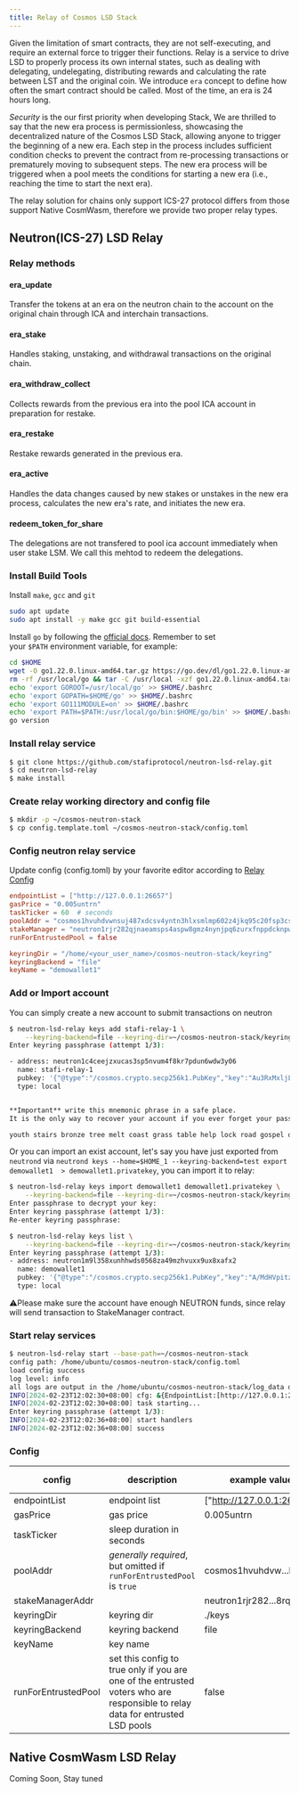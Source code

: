 ```yaml
---
title: Relay of Cosmos LSD Stack 
---
```


Given the limitation of smart contracts, they are not self-executing, and require an external force to trigger their functions. Relay is a service to drive LSD to properly process its own internal states, such as dealing with delegating, undelegating, distributing rewards and calculating the rate between LST and the original coin. We introduce `era` concept to define how often the smart contract should be called. Most of the time, an era is 24 hours long.

*Security* is the our first priority when developing Stack, We are thrilled to say that the new era process is permissionless, showcasing the decentralized nature of the Cosmos LSD Stack, allowing anyone to trigger the beginning of a new era. Each step in the process includes sufficient condition checks to prevent the contract from re-processing transactions or prematurely moving to subsequent steps. The new era process will be triggered when a pool meets the conditions for starting a new era (i.e., reaching the time to start the next era).

The relay solution for chains only support ICS-27 protocol differs from those support Native CosmWasm, therefore we provide two proper relay types.

## Neutron(ICS-27) LSD Relay

### Relay methods

#### era_update
Transfer the tokens at an era on the neutron chain to the account on the original chain through ICA and interchain transactions.

#### era_stake
Handles staking, unstaking, and withdrawal transactions on the original chain.

#### era_withdraw_collect
Collects rewards from the previous era into the pool ICA account in preparation for restake.

#### era_restake
Restake rewards generated in the previous era.

#### era_active
Handles the data changes caused by new stakes or unstakes in the new era process, calculates the new era's rate, and initiates the new era.

#### redeem_token_for_share
The delegations are not transfered to pool ica account immediately when user stake LSM. We call this mehtod to redeem the delegations.

### Install Build Tools

Install `make`, `gcc` and `git`

```bash
sudo apt update
sudo apt install -y make gcc git build-essential
```

Install `go` by following the [official docs](https://golang.org/doc/install). Remember to set your `$PATH` environment variable, for example:

```bash
cd $HOME
wget -O go1.22.0.linux-amd64.tar.gz https://go.dev/dl/go1.22.0.linux-amd64.tar.gz
rm -rf /usr/local/go && tar -C /usr/local -xzf go1.22.0.linux-amd64.tar.gz && rm go1.22.0.linux-amd64.tar.gz
echo 'export GOROOT=/usr/local/go' >> $HOME/.bashrc
echo 'export GOPATH=$HOME/go' >> $HOME/.bashrc
echo 'export GO111MODULE=on' >> $HOME/.bashrc
echo 'export PATH=$PATH:/usr/local/go/bin:$HOME/go/bin' >> $HOME/.bashrc && . $HOME/.bashrc
go version
```

### Install relay service

```bash
$ git clone https://github.com/stafiprotocol/neutron-lsd-relay.git
$ cd neutron-lsd-relay
$ make install
```

### Create relay working directory and config file

```bash
$ mkdir -p ~/cosmos-neutron-stack
$ cp config.template.toml ~/cosmos-neutron-stack/config.toml
```

### Config neutron relay service

Update config (config.toml) by your favorite editor according to [Relay Config](./relay.html#config)

```toml
endpointList = ["http://127.0.0.1:26657"]
gasPrice = "0.005untrn"
taskTicker = 60  # seconds
poolAddr = "cosmos1hvuhdvwnsuj487xdcsv4yntn3hlxsmlmp602z4jkq95c20fsp3cshuzjhg"
stakeManager = "neutron1rjr282qjnaeamsps4aspw8gmz4nynjpq6zurxfnppdcknpwdnxgs8rqm8y"
runForEntrustedPool = false

keyringDir = "/home/<your_user_name>/cosmos-neutron-stack/keyring"
keyringBackend = "file"
keyName = "demowallet1"
```

### Add or Import account

You can simply create a new account to submit transactions on neutron

```bash
$ neutron-lsd-relay keys add stafi-relay-1 \
    --keyring-backend=file --keyring-dir=~/cosmos-neutron-stack/keyring
Enter keyring passphrase (attempt 1/3):

- address: neutron1c4ceejzxucas3sp5nvum4f8kr7pdun6wdw3y06
  name: stafi-relay-1
  pubkey: '{"@type":"/cosmos.crypto.secp256k1.PubKey","key":"Au3RxMxljL7CagnKcN/4j63KPRJjuCYhseeimwLVK9/3"}'
  type: local


**Important** write this mnemonic phrase in a safe place.
It is the only way to recover your account if you ever forget your password.

youth stairs bronze tree melt coast grass table help lock road gospel quote explain usage retreat present now tragic course balance easy curtain this
```

Or you can import an exist account, let's say you have just exported from `neutrond` via `neutrond keys --home=$HOME_1 --keyring-backend=test export demowallet1  > demowallet1.privatekey`, you can import it to relay:

```bash
$ neutron-lsd-relay keys import demowallet1 demowallet1.privatekey \
    --keyring-backend=file --keyring-dir=~/cosmos-neutron-stack/keyring
Enter passphrase to decrypt your key:
Enter keyring passphrase (attempt 1/3):
Re-enter keyring passphrase:

$ neutron-lsd-relay keys list \
    --keyring-backend=file --keyring-dir=~/cosmos-neutron-stack/keyring
Enter keyring passphrase (attempt 1/3):
- address: neutron1m9l358xunhhwds0568za49mzhvuxx9ux8xafx2
  name: demowallet1
  pubkey: '{"@type":"/cosmos.crypto.secp256k1.PubKey","key":"A/MdHVpitzHNSdD1Zw3kY+L5PEIPyd9l6sD5i4aIfXp9"}'
  type: local
```

⚠️Please make sure the account have enough NEUTRON funds, since relay will send transaction to StakeManager contract.

### Start relay services

```bash
$ neutron-lsd-relay start --base-path=~/cosmos-neutron-stack
config path: /home/ubuntu/cosmos-neutron-stack/config.toml
load config success
log level: info
all logs are output in the /home/ubuntu/cosmos-neutron-stack/log_data directory
INFO[2024-02-23T12:02:30+08:00] cfg: &{EndpointList:[http://127.0.0.1:26657] TaskTicker:60 PoolAddr:cosmos1hvuhdvwnsuj487xdcsv4yntn3hlxsmlmp602z4jkq95c20fsp3cshuzjhg StakeManager:neutron1rjr282qjnaeamsps4aspw8gmz4nynjpq6zurxfnppdcknpwdnxgs8rqm8y GasPrice:0.005untrn LogFilePath:/home/ubuntu/cosmos-neutron-stack/log_data KeyringDir:/home/ubuntu/cosmos-neutron-stack/keyring KeyringBackend:file KeyName:demowallet1 RunForEntrustedPool:false}
INFO[2024-02-23T12:02:30+08:00] task starting...
Enter keyring passphrase (attempt 1/3):
INFO[2024-02-23T12:02:36+08:00] start handlers
INFO[2024-02-23T12:02:36+08:00] success                                       action=NewEraUpdate newEra=84 pool=cosmos1hvuhdvwnsuj487xdcsv4yntn3hlxsmlmp602z4jkq95c20fsp3cshuzjhg targetEra=4647 txHash=010C675FFB313F7FD8B986D1A49688D510C61E9F3D804F4D2D5FF94AFCD13447
```

### Config

| config | description | example value | recommended value |
| --- | --- | --- | --- |
| endpointList | endpoint list | ["http://127.0.0.1:26657"] |  |
| gasPrice | gas price | 0.005untrn | |
| taskTicker | sleep duration in seconds | | 60 |
| poolAddr         | *generally required*, <br/> but omitted if `runForEntrustedPool` is `true` | cosmos1hvuhdvw...huzjhg |  |
| stakeManagerAddr |  | neutron1rjr282...8rqm8y |  |
| keyringDir | keyring dir | ./keys  |  |
| keyringBackend | keyring backend | file  |  |
| keyName | key name |  |  |
| runForEntrustedPool | set this config to true only if you are one of the entrusted voters who are responsible to relay data for entrusted LSD pools | false | false |

## Native CosmWasm LSD Relay

Coming Soon, Stay tuned
